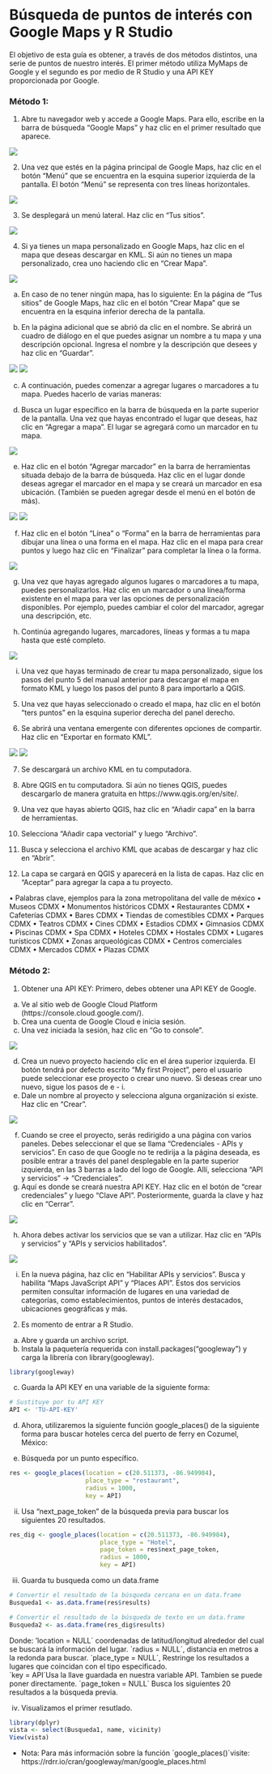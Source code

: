 <body>
  <div class="main">
  <div class="classic">
  
# Búsqueda de puntos de interés con Google Maps y R Studio

El objetivo de esta guía es obtener, a través de dos métodos distintos, una serie de puntos de nuestro interés. El primer método utiliza MyMaps de Google y el segundo es por medio de R Studio y una API KEY proporcionada por Google.

### Método 1:

1. Abre tu navegador web y accede a Google Maps. Para ello, escribe en la barra de búsqueda "Google Maps" y haz clic en el primer resultado que aparece.

![](css\IMG\Imagen1_G.PNG)

2.	Una vez que estés en la página principal de Google Maps, haz clic en el botón "Menú" que se encuentra en la esquina superior izquierda de la pantalla. El botón "Menú" se representa con tres líneas horizontales.

![](css\IMG\Imagen2_G.PNG)

3.	Se desplegará un menú lateral. Haz clic en "Tus sitios".

![](css\IMG\Imagen3_G.PNG)

4.	Si ya tienes un mapa personalizado en Google Maps, haz clic en el mapa que deseas descargar en KML. Si aún no tienes un mapa personalizado, crea uno haciendo clic en "Crear Mapa".

![](css\IMG\Imagen4_G.PNG)

a.	En caso de no tener ningún mapa, has lo siguiente: En la página de "Tus sitios" de Google Maps, haz clic en el botón "Crear Mapa" que se encuentra en la esquina inferior derecha de la pantalla.

b.	En la página adicional que se abrió da clic en el nombre. Se abrirá un cuadro de diálogo en el que puedes asignar un nombre a tu mapa y una descripción opcional. Ingresa el nombre y la descripción que desees y haz clic en "Guardar".

![](css\IMG\Imagen5_G.PNG)
![](css\IMG\Imagen6_G.PNG)

c. A continuación, puedes comenzar a agregar lugares o marcadores a tu mapa. Puedes hacerlo de varias maneras:

d. Busca un lugar específico en la barra de búsqueda en la parte superior de la pantalla. Una vez que hayas encontrado el lugar que deseas, haz clic en "Agregar a mapa". El lugar se agregará como un marcador en tu mapa.

![](css\IMG\Imagen7_G.PNG)

e. Haz clic en el botón "Agregar marcador" en la barra de herramientas situada debajo de la barra de búsqueda. Haz clic en el lugar donde deseas agregar el marcador en el mapa y se creará un marcador en esa ubicación. (También se pueden agregar desde el menú en el botón de más).

![](css\IMG\Imagen8_G.PNG)
![](css\IMG\Imagen9_G.PNG)

f. Haz clic en el botón "Línea" o "Forma" en la barra de herramientas para dibujar una línea o una forma en el mapa. Haz clic en el mapa para crear puntos y luego haz clic en "Finalizar" para completar la línea o la forma.

![](css\IMG\Imagen10_G.PNG)

g. Una vez que hayas agregado algunos lugares o marcadores a tu mapa, puedes personalizarlos. Haz clic en un marcador o una línea/forma existente en el mapa para ver las opciones de personalización disponibles. Por ejemplo, puedes cambiar el color del marcador, agregar una descripción, etc.

h. Continúa agregando lugares, marcadores, líneas y formas a tu mapa hasta que esté completo.

![](css\IMG\Imagen11_G.PNG)

i. Una vez que hayas terminado de crear tu mapa personalizado, sigue los pasos del punto 5 del manual anterior para descargar el mapa en formato KML y luego los pasos del punto 8 para importarlo a QGIS.

5.	Una vez que hayas seleccionado o creado el mapa, haz clic en el botón "ters puntos" en la esquina superior derecha del panel derecho.

6.	Se abrirá una ventana emergente con diferentes opciones de compartir. Haz clic en "Exportar en formato KML".

![](css\IMG\Imagen12_G.PNG)
![](css\IMG\Imagen13_G.PNG)

7.	Se descargará un archivo KML en tu computadora.

8.	Abre QGIS en tu computadora. Si aún no tienes QGIS, puedes descargarlo de manera gratuita en https://www.qgis.org/en/site/.

9.	Una vez que hayas abierto QGIS, haz clic en "Añadir capa" en la barra de herramientas.

10.	Selecciona "Añadir capa vectorial" y luego "Archivo".

11.	Busca y selecciona el archivo KML que acabas de descargar y haz clic en "Abrir".

12.	La capa se cargará en QGIS y aparecerá en la lista de capas. Haz clic en "Aceptar" para agregar la capa a tu proyecto.

•	Palabras clave, ejemplos para la zona metropolitana del valle de méxico
•	Museos CDMX
•	Monumentos históricos CDMX
•	Restaurantes CDMX
•	Cafeterías CDMX
•	Bares CDMX
•	Tiendas de comestibles CDMX
•	Parques CDMX
•	Teatros CDMX
•	Cines CDMX
•	Estadios CDMX
•	Gimnasios CDMX
•	Piscinas CDMX
•	Spa CDMX
•	Hoteles CDMX
•	Hostales CDMX
•	Lugares turísticos CDMX
•	Zonas arqueológicas CDMX
•	Centros comerciales CDMX
•	Mercados CDMX
•	Plazas CDMX



### Método 2:
  
1. Obtener una API KEY: Primero, debes obtener una API KEY de Google.

  a. Ve al sitio web de Google Cloud Platform (https://console.cloud.google.com/).
  b. Crea una cuenta de Google Cloud e inicia sesión.
  c. Una vez iniciada la sesión, haz clic en "Go to console".

![](css\IMG\Imagen1R_G.PNG)

d. Crea un nuevo proyecto haciendo clic en el área superior izquierda. El botón tendrá por defecto escrito "My first Project", pero el usuario puede seleccionar ese proyecto o crear uno nuevo. Si deseas crear uno nuevo, sigue los pasos de e - i.
e. Dale un nombre al proyecto y selecciona alguna organización si existe. Haz clic en "Crear".

![](css\IMG\Imagen2R_G.PNG)

f. Cuando se cree el proyecto, serás redirigido a una página con varios paneles. Debes seleccionar el que se llama "Credenciales - APIs y servicios". En caso de que Google no te redirija a la página deseada, es posible entrar a través del panel desplegable en la parte superior izquierda, en las 3 barras a lado del logo de Google. Allí, selecciona "API y servicios" -> "Credenciales".
g. Aquí es donde se creará nuestra API KEY. Haz clic en el botón de "crear credenciales" y luego "Clave API". Posteriormente, guarda la clave y haz clic en "Cerrar".

![](css\IMG\Imagen3R_G.PNG)

h. Ahora debes activar los servicios que se van a utilizar. Haz clic en "APIs y servicios" y "APIs y servicios habilitados".

![](css\IMG\Imagen4R_G.PNG)

i. En la nueva página, haz clic en "Habilitar APIs y servicios". Busca y habilita "Maps JavaScript API" y "Places API". Estos dos servicios permiten consultar información de lugares en una variedad de categorías, como establecimientos, puntos de interés destacados, ubicaciones geográficas y más.

2. Es momento de entrar a R Studio.
a. Abre y guarda un archivo script.
b. Instala la paquetería requerida con install.packages("googleway") y carga la librería con library(googleway).

```r
library(googleway)
```

c. Guarda la API KEY en una variable de la siguiente forma:

```r
# Sustituye por tu API KEY
API <- 'TU-API-KEY'
```
  
d. Ahora, utilizaremos la siguiente función google_places() de la siguiente forma para buscar hoteles cerca del puerto de ferry en Cozumel, México:
  
  i. Búsqueda por un punto específico.
  
```r
res <- google_places(location = c(20.511373, -86.949984),
                     place_type = "restaurant",
                     radius = 1000,
                     key = API)
```


  ii. Usa "next_page_token" de la búsqueda previa para buscar los siguientes 20 resultados.
  
```r
res_dig <- google_places(location = c(20.511373, -86.949984),
                         place_type = "Hotel",
                         page_token = res$next_page_token,
                         radius = 1000,
                         key = API)
```
  
  iii. Guarda tu busqueda como un data.frame
  
```r
# Convertir el resultado de la búsqueda cercana en un data.frame
Busqueda1 <- as.data.frame(res$results)

# Convertir el resultado de la búsqueda de texto en un data.frame
Busqueda2 <- as.data.frame(res_dig$results)
```
Donde: 
'location = NULL´ coordenadas de latitud/longitud alrededor del cual se buscará la información del lugar. 
 ´radius = NULL´, distancia en metros a la redonda para buscar.
´place_type = NULL´, Restringe los resultados a lugares que coincidan con el tipo especificado.  
´key = API´Usa la llave guardada en nuestra variable API. Tambien se puede poner directamente.
´page_token = NULL´ Busca los siguientes 20 resultados a la búsqueda previa.

  iv. Visualizamos el primer resutlado. 
  
```r
library(dplyr)
vista <- select(Busqueda1, name, vicinity)
View(vista)
```

- Nota: Para más información sobre la función ´google_places()´visite: https://rdrr.io/cran/googleway/man/google_places.html
  </div>
  </div>
</body>

